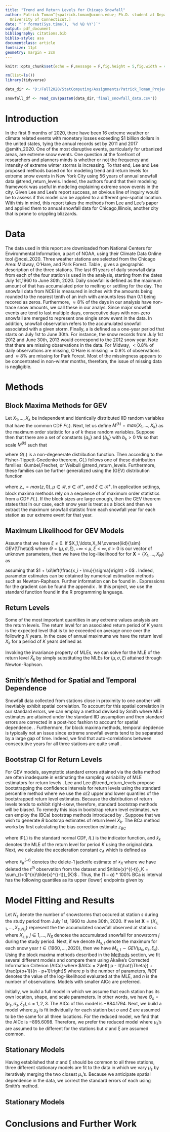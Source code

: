 ```yaml
---
title: "Trend and Return Levels for Chicago Snowfall"
author: Patrick Toman^[<patrick.toman@uconn.edu>; Ph.D. student at Department of Statistics,
  University of Connecticut.]
date: "`r format(Sys.time(), '%d %B %Y')`"
output: pdf_document
bibliography: citations.bib
biblio-style: asa
documentclass: article
fontsize: 11pt
geometry: margin = 2cm
---
```


```r
knitr::opts_chunk$set(echo = F,message = F,fig.height = 5,fig.width = 4,fig.align = 'center',dpi=300)
```

```r
rm(list=ls())
library(tidyverse)

data_dir <- "D:/Fall2020/StatComputing/Assignments/Patrick_Toman_Project/data/"

snowfall_df <- read_csv(paste0(data_dir,'final_snowfall_data.csv'))


```

# Introduction 

In the first 9 months of 2020, there have been 16 extreme weather or climate related events with monetary losses exceeding $1 billion dollars in the united states, tying the annual records set by 2011 and 2017 @smith_2020. One of the most disruptive events, particularly for urbanized areas, are extreme snow events. One question at the forefront of researchers and planners minds is whether or not the frequency and intensity of extreme winter storms is increasing. To that end, Lee and Lee proposed methods based on \textit{generalized extreme value distributions} for modeling trend and return levels for extreme snow events in New York City using 56 years of annual snowfall data @trend_return_levels. Indeed, the authors found that their modeling framework was useful in modeling explaining extreme snow events in the city. Given Lee and Lee's report success, an obvious line of inquiry would be to assess if this model can be applied to a different geo-spatial location. With this in mind, this report takes the methods from Lee and Lee's paper and applied them to annual snowfall data for Chicago,Illinois, another city that is prone to crippling blizzards. 

# Data 

The data used in this report are downloaded from  National Centers for Environmental Information, a part of NOAA, using their Climate Data Online tool @ncei_2020. Three weather stations are selected from the Chicago Area: Midway, O'Hare, and Park Forest. Table \ref{tab: station_summaries}, gives a geographic description of the three stations. The last 61 years of daily snowfall data from each of the four station is used in the analysis, starting from the dates July 1st,1960 to June 30th, 2020. Daily snowfall is defined as the maximum amount of that has accumulated prior to melting or settling for the day. The snowfall data from NCEI is measured in inches with the amounts being rounded to the nearest tenth of an inch with amounts less than $0.1$ being recored as zeros. Furthermore, $\approx 8 \%$ of the days in our analysis have non-trace snow amounts, we call these \textit{snow events} in our analys. Since major snowfall events are tend to last multiple days, consecutive days with non-zero snowfall are merged to represent one single snow event in the data. In addition, snowfall observation refers to the accumulated snowfall associated with a given storm. Finally, a \textit{snow year} is defined as a one-year period that starts on July 1st to June 30th. For instance, the snow records from July 1st 2012 and June 30th, 2013 would correspond to the 2012 snow year. Note that there are missing observations in the data. For Midway, $< 0.8 \%$ of daily observations are missing, O'Hare is missing $\approx 0.9\%$ of observations and $\approx 8 \%$ are missing for Park Forest. Most of the missingness appears to be concentrated in non-winter months, therefore, the issue of missing data is negligible. 

\begin{table}[ht]
\centering
\caption{Station Summaries }
\label{tab: station_summaries}
\resizebox{\textwidth}{!}{%
\begin{tabular}{ccccc}
\hline
Station & Full Station Name & Latitude & Longitude & Elevation \\ \hline
Chicago & CHICAGO MIDWAY AIRPORT 3 SW, IL US & 41.74 & -87.78 & 189.00 \\
Park Forest & PARK FOREST, IL US & 41.49 & -87.68 & 216.40 \\
O'Hare & CHICAGO OHARE INTERNATIONAL AIRPORT, IL US & 41.96 & -87.93 & 201.80 \\ \hline
\end{tabular}%
}
\end{table}

# Methods 

## Block Maxima Methods for GEV 

Let $X_1,\ldots,X_k$ be independent and identically distributed IID random variables that have the common CDF $F(.)$. Next, let us define $M^{(k)} = max\left\{X_1,\ldots,X_k\right\}$ as the maximum order statistic for a \textit{block} of $k$ these random variables. Suppose then that there are a set of constants $\{a_k\}$ and $\{b_k\}$ with $b_k > 0 \ \forall k$ so that scale $M^{(k)}$ such that 

\begin{equation}
  \label{eq: gev_thm}
  P\left(\frac{ M^{(k)} - a_k }{b_k} \le x \right) \to G(x) \ \text{for} \ k \to \infty
\end{equation}

where $G(.)$ is a non-degenerate distribution function. Then according to the Fisher-Tippett-Gnedenko theorem, $G(.)$ follows one of these distribution families: Gumbel,Frechet, or Weibull @trend_return_levels. Furthermore, these families can be further generalized using the \textit{generalized extreme value} (GEV) distribution function 

\begin{equation}
  \label{eq: gev_cdf}
  G(x) = exp\left\{- \left[1 + \xi(\frac{x - \mu}{\sigma})\right]_{+}^{\frac{-1}{\xi}}\right\}
\end{equation}

where $z_{+} = max\{z,0\}, \mu \in \mathcal{R},\sigma \in \mathcal{R}^{+}, \ \text{and} \ \xi \in \mathcal{R}^{+}$. In application settings, block maxima methods rely on a sequence of of maximum order statistics from a CDF $F(.)$. If the block sizes are large enough, then the GEV theorem states that  In our case, each snow year is treat as a block and then we extract the maximum snowfall statistic from each snowfall year for each station as our extreme event for that year. 

## Maximum Likelihood for GEV Models

Assume that we have $\xi \ne 0$. If $X_1,\ldots,X_N \overset{iid}{\sim} GEV(\Theta)$ where $\Theta = (\mu,\sigma,\xi), -\infty < \mu,\xi < \infty, \sigma >0$ is our vector of unknown parameters, then we have the log-likelihood for for $\mathbf{X} = \left\{X_1,\ldots,X_N\right\}$ as

\begin{equation}
  \label{eq: gev_ll}
  ln\left(\Theta|\mathbf{X}\right)  = -Nln(\sigma) + \left(\frac{1}{\xi}+1\right)\sum_{i=1}^{N}\left(1 \xi\left(\frac{x_i - \mu}{\sigma}\right)\right) - \sum_{i=1}^{N}\left(1 + \xi\left(\frac{x_i - \mu}{\sigma}\right)\right)
\end{equation}

assuming that $1 + \xi\left(\frac{x_i - \mu}{\sigma}\right) > 0$ \textcolor{red}{cite GEV book here}. Indeed, parameter estimates can be obtained by numerical estimation methods such as Newton-Raphson. Further information can be found in \textcolor{red}{cite Hosking or Macleod Here}. Expressions for the gradient can be found the appendix \textcolor{red}{possibly remove}.  In this project, we use the standard \textit{optim()} function found in the R programming language.

## Return Levels 

Some of the most important quantities in any extreme values analysis are the return levels. The return level for an associated return period of $K$ years is the expected level that is to be exceeded on average once over the following $K$ years. In the case of annual maximums we have the return level $X_k$ for a period of $K$ years defined as

\begin{equation}
  \label{eq: gev_return}
    X_k = \begin{cases}
            \mu - \frac{\sigma}{\xi}\left[1 - \{ - ln(1-K^{-1})\}^{-\xi}\right] \ \text{if} \ \xi \ne 0 \\
            \mu - \sigma\left[- ln(1-K^{-1})\right] \ \text{if} \ \xi = 0 \\
          \end{cases}
\end{equation}

Invoking the invariance property of MLEs, we can solve for the MLE of the return level $\hat{X}_k$ by simply substituting the MLEs for $(\mu,\sigma,\xi)$ attained through Newton-Raphson. 

## Smith's Method for Spatial and Temporal Dependence

Snowfall data collected from stations close in proximity to one another will inevtiably exhibit spatial correlation. To account for this spatial correlation in our standard errors, we can employ a method devised by Smith \textcolor{red}{cite Smith} where MLE estimates are attained under the standard IID assumption and then standard errors are corrected in a post-hoc fashion to account for spatial dependence. \textcolor{red}{write in Smith's method for our context?}. Furthermore, for block maxima methods, temporal depdence is typically not an issue since extreme snowfall events tend to be separated by a large gap of time. Indeed, we find that auto-correlations between consectutive years for all three stations are quite small \textcolor{red}{put in results here}. 


## Bootstrap CI for Return Levels 

For GEV models, asymptotic standard errors attained via the delta method are often inadequate in estimating the sampling variability of MLE estimators for return levels \textcolor{red}{cite here}. Lee and Lee \@trend_return_levels propose bootstrapping the confidence intervals for return levels using the standard percentile method where we use the $\alpha/2$ upper and lower quantiles of the bootstrapped return level estimates. Because the distribution of return levels tends to exhibit right-skew, therefore, standard bootstrap methods  will be biased. To remedy this bias in bootstrap return level estimates, we can employ the \textit{bias corrected and accelerated} (BCa) bootstrap methods introduced by \textcolor{red}{cite Efron here}. Suppose that we wish to generate $B$ bootsrap estimates of return level $X_k$. The BCa method works by first calculating the bias correction estimate $z_{BC}$

\begin{equation}
  \label{eq: zbc}
    z_bc = \Phi^{-1}\left(\frac{1}{B}\sum_{b = 1}^{B}I\left(\hat{x}^{(b)}_K < \hat{x}_K\right)\right)
\end{equation}

where $\Phi(.)$ is the standard normal CDF, $I(.)$ is the indicator function, and $\hat{x}_k$ denotes the MLE of the return level for period $K$ using the original data. Next, we calculate the acceleration constant $c_A$ which is defined as 

\begin{equation}
  \label{eq: acceleration}
  c_A = \frac{\sum_{t=1}^{n}\left(\tilde{x}^{-t}_K - \tilde{x}_K\right)^3}{6\left[\sum_{t=1}^{n}\left(\tilde{x}^{(-t)}_{K} - \tilde{x}_K\right)^2\right]^{3/2}}
\end{equation}

where $\tilde{x}^{(-t)}_{K}$ denotes the delete-1 jacknife estimate of $x_K$ where we have deleted the $t^{th}$ observation from the dataset and $\tilde{x}^{(-t)}_K = \sum_{t=1}^{n}\tilde{x}^{(-t)}_{K}$ \textcolor{red}{cite givens and hoeting}. Thus, the $(1-\alpha)*100\%$ BCa is interval has the following quantiles as its upper (lower) endpoints given by

\begin{equation}
  \label{eq: bca_quantiles}
    \Phi\left(z_{BC} + \frac{z_{BC} \pm z_{\alpha/2}}{1 - c_A(z_{BC}\pm z_{\alpha_2})}\right)
\end{equation}

# Model Fitting and Results 

Let $N_{s}$ denote the number of snowstorms that occured at station $s$ during the study period from July 1st, 1960 to June 30th, 2020. If we let $\mathbf{X} = \left\{X_{s,1},\ldots,X_{s,N_s}\right\}$ represent the the accumulated snowfall observed at station $s$ where $X_{s,j}, \ j \in {1,\ldots,N_S}$ denotes the accumulated snowfall for snowstorm $j$ during the study period. Next, if we denote $M_{s,t}$ denote the maximum for each snow year $t \in \{1960,\ldots,2020\}$, then we have $M_{s,t} \sim GEV(\mu_s,\sigma_s,\xi_s)$.  Using the block maxima methods described in the [Methods] section, we fit several different models and compare them using Akaike's Corrected Information Criterion (AICc) where $AICc = 2\left( p - ll(\hat{\Theta}) + \frac{p(p+1)}{n - p+1}\right)$ where $p$ is the number of parameters, $ll(\hat{\Theta})$ denotes the value of the log-likelihood evaluated at the MLE, and $n$ is the number of observations. Models with smaller AICc are preferred. 

Initially, we build a full model in which we assume that each station has its own location, shape, and scale parameters. In other words, we have $\Theta_s = (\mu_s,\sigma_s,\xi_s), s = 1,2,3$.  The AICc of this model is $-884.1794$. Next, we build a model where $\mu_s$ is fit individually for each station but $\sigma$ and $\xi$ are assumed to be the same for all three locations. For the reduced model, we find that the AICc is $-895.6098$. Therefore, we prefer the reduced model where $\mu_s$'s are assumed to be different for the stations but $\sigma$ and $\xi$ are assumed common. 

## Stationary Models 

Having established that $\sigma$ and $\xi$ should be common to all three stations, three different stationary models are fit to the data in which we vary $\mu_s$ by iteratively merging the  two closest $\mu_s$'s. Because we anticipate spatial dependence in the data, we correct the standard errors of each using Smith's method. \textcolor{red}{put in a table of results} 

## Stationary Models 


# Conclusions and Further Work

